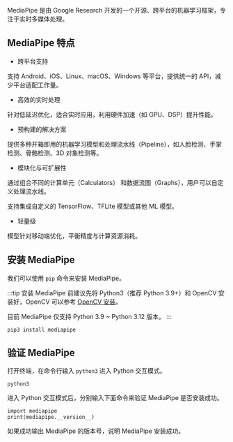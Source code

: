 MediaPipe 是由 Google Research 开发的一个开源、跨平台的机器学习框架，专注于实时多媒体处理。

## MediaPipe 特点

- 跨平台支持

支持 Android、iOS、Linux、macOS、Windows 等平台，提供统一的 API，减少平台适配工作量。

- 高效的实时处理

针对低延迟优化，适合实时应用，利用硬件加速（如 GPU、DSP）提升性能。

- 预构建的解决方案

提供多种开箱即用的机器学习模型和处理流水线（Pipeline），如人脸检测、手掌检测、骨骼检测、3D 对象检测等。

- 模块化与可扩展性

通过组合不同的计算单元（Calculators） 和数据流图（Graphs），用户可以自定义处理流水线。

支持集成自定义的 TensorFlow、TFLite 模型或其他 ML 模型。

- 轻量级

模型针对移动端优化，平衡精度与计算资源消耗。

## 安装 MediaPipe

我们可以使用 `pip` 命令来安装 MediaPipe。

:::tip
安装 MediaPipe 前建议先将 Python3（推荐 Python 3.9+）和 OpenCV 安装好，OpenCV 可以参考 [OpenCV 安装](../opencv-dev/opencv_install)。

目前 MediaPipe 仅支持 Python 3.9 ~ Python 3.12 版本。
:::

<NewCodeBlock tip="radxa@device$" type="device">

```
pip3 install mediapipe
```

</NewCodeBlock>

## 验证 MediaPipe

打开终端，在命令行输入 `python3` 进入 Python 交互模式。

<NewCodeBlock tip="radxa@device$" type="device">

```
python3
```

</NewCodeBlock>

进入 Python 交互模式后，分别输入下面命令来验证 MediaPipe 是否安装成功。

<NewCodeBlock tip="radxa@device$" type="device">

```
import mediapipe
print(mediapipe.__version__)
```

</NewCodeBlock>

如果成功输出 MediaPipe 的版本号，说明 MediaPipe 安装成功。
